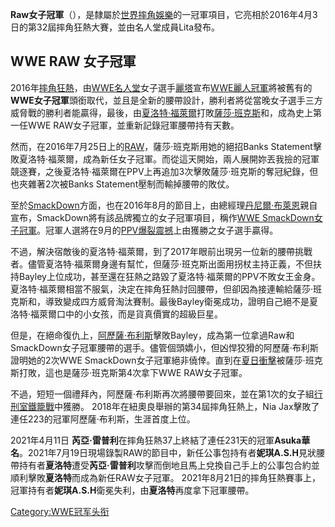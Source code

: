 {{Infobox championship
| 冠軍名稱          =Raw女子冠軍
| 圖像              =
| 圖像大小          =250px
| 圖像說明          =Raw女子冠軍腰帶
| 現任冠軍王者      ={{tsl|en|Bianca Belair|碧昂卡·布萊爾}}
| 勝利日期          =2022年4月2日
| 隸屬於            =[[世界摔角娛樂|世界摔角娛樂]]
| 創建日期          = 2016年4月3日
| 最多勝利次數保持人=[[Charlotte_Flair|夏洛特·福萊爾]]（6次）
| 首任冠軍          =[[Charlotte_Flair|夏洛特·福萊爾]]
| 最長連任時間保持人={{link-en|貝基·林奇|Becky Lynch}}（399天）
| 最短連任時間保持人=[[Charlotte_Flair|夏洛特·福萊爾]]（1天）
| 最年長冠軍王者    ={{link-en|明日華|ASUKA}}（39歲）
| 最年輕冠軍王者    =[[薩莎·班克斯|薩莎·班克斯]]（24歲）
| 最重冠軍王者      ={{link-en|奈婭·賈克斯|Nia Jax}}
| 最輕冠軍王者      =[[阿歷薩·布利斯|阿歷薩·布利斯]]
}}

'''Raw女子冠軍'''（{{lang-en|'''Raw Women's Championship'''}}），是隸屬於[[世界摔角娛樂|世界摔角娛樂]]的一冠軍項目，它亮相於2016年4月3日的第32屆摔角狂熱大賽，並由名人堂成員Lita發布。

==WWE RAW 女子冠軍==
2016年[[摔角狂熱|摔角狂熱]]，由[[WWE名人堂|WWE名人堂]]女子選手[[麗塔|麗塔]]宣布[[WWE麗人冠軍|WWE麗人冠軍]]將被舊有的'''WWE女子冠軍'''頭銜取代，並且是全新的腰帶設計，勝利者將從當晚女子選手三方威脅戰的勝利者能贏得，最後，由[[Charlotte_Flair|夏洛特·福萊爾]]打敗[[薩莎·班克斯|薩莎·班克斯]]和{{tsl|en|Becky Lynch|Becky Lynch}}，成為史上第一任WWE RAW女子冠軍，並重新記錄冠軍腰帶持有天數。

然而，在2016年7月25日上的[[RAW|RAW]]，薩莎·班克斯用她的絕招Banks Statement擊敗夏洛特·福萊爾，成為新任女子冠軍。而從這天開始，兩人展開妳丟我撿的冠軍競逐賽，之後夏洛特·福萊爾在PPV上再追加3次擊敗薩莎·班克斯的奪冠紀錄，但也夾雜著2次被Banks Statement壓制而輸掉腰帶的敗仗。

至於[[SmackDown|SmackDown]]方面，也在2016年8月的節目上，由總經理[[丹尼爾·布萊恩|丹尼爾·布萊恩]]親自宣布，SmackDown將有該品牌獨立的女子冠軍項目，稱作[[WWE_SmackDown女子冠軍|WWE SmackDown女子冠軍]]。冠軍人選將在9月的[[PPV|PPV]][[爆裂震撼|爆裂震撼]]上由獲勝之女子選手贏得。

不過，解決宿敵後的夏洛特·福萊爾，到了2017年眼前出現另一位新的腰帶挑戰者{{tsl|en|Bayley (wrestler)|Bayley}}。儘管夏洛特·福萊爾身邊有{{tsl|en|Dana Brooke|Dana Brooke}}幫忙，但薩莎·班克斯出面用拐杖主持正義，不但扶持Bayley上位成功，甚至還在狂熱之路毀了夏洛特·福萊爾的PPV不敗女王金身。夏洛特·福萊爾相當不服氣，決定在摔角狂熱討回腰帶，但卻因為接連輸給薩莎·班克斯和{{tsl|en|Nia Jax|Nia Jax}}，導致變成四方威脅淘汰賽制。最後Bayley衛冕成功，證明自己絕不是夏洛特·福萊爾口中的小女孩，而是貨真價實的超級巨星。

但是，在絕命復仇上，[[阿歷薩·布利斯|阿歷薩·布利斯]]擊敗Bayley，成為第一位拿過Raw和SmackDown女子冠軍腰帶的選手。儘管個頭嬌小，但凶悍狡猾的阿歷薩·布利斯證明她的2次WWE SmackDown女子冠軍絕非僥倖。直到在[[夏日衝擊|夏日衝擊]]被薩莎·班克斯打敗，這也是薩莎·班克斯第4次拿下WWE RAW女子冠軍。

不過，短短一個禮拜內，阿歷薩·布利斯再次將腰帶要回來，並在第1次的女子組[[行刑室鐵籠戰|行刑室鐵籠戰]]中獲勝。
2018年在紐奧良舉辦的第34屆摔角狂熱上，Nia Jax擊敗了連任223的冠軍阿歷薩·布利斯，生涯首度上位。

2021年4月11日 '''芮亞·雷普利'''在摔角狂熱37上終結了連任231天的冠軍'''Asuka華名'''。2021年7月19日現場錄製RAW的節目中，新任公事包持有者'''妮琪A.S.H'''見狀腰帶持有者'''夏洛特'''遭受'''芮亞·雷普利'''攻擊而倒地且馬上兌換自己手上的公事包合約並順利擊敗'''夏洛特'''而成為新任RAW女子冠軍。
2021年8月21日的摔角狂熱賽事上，冠軍持有者'''妮琪A.S.H'''衛冕失利，由'''夏洛特'''再度拿下冠軍腰帶。
{{WWE冠軍列表|WWE女子冠軍}}
[[Category:WWE冠军头衔|Category:WWE冠军头衔]]